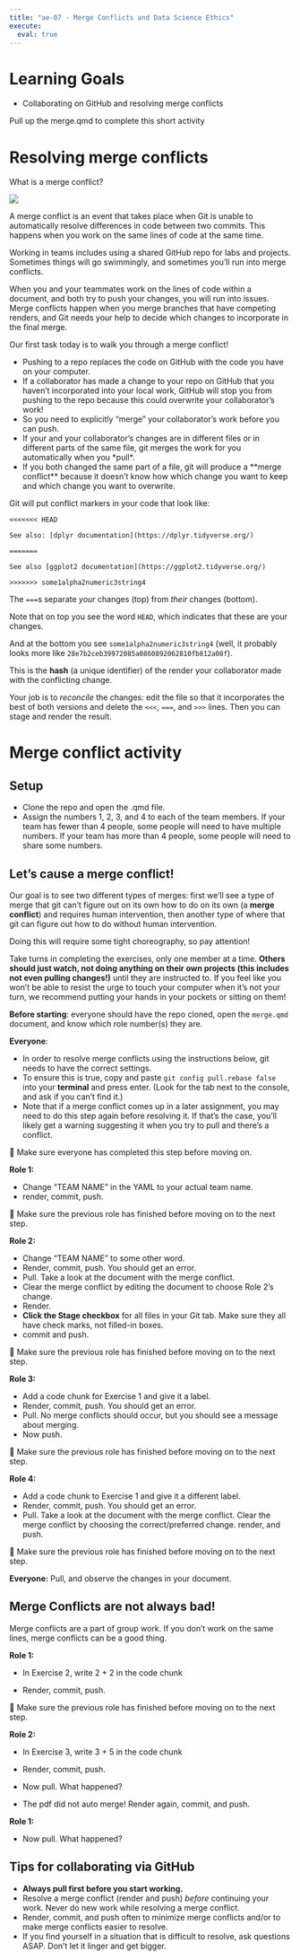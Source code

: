 ```yaml
---
title: "ae-07 - Merge Conflicts and Data Science Ethics"
execute:
  eval: true
---
```


# Learning Goals

-   Collaborating on GitHub and resolving merge conflicts

::: callout-important
Pull up the merge.qmd to complete this short activity
:::


# Resolving merge conflicts

What is a merge conflict? 

![](images/pull-push.jpg)

A merge conflict is an event that takes place when Git is unable to automatically resolve differences in code between two commits. This happens when you work on the same lines of code at the same time.

Working in teams includes using a shared GitHub repo for labs and projects. Sometimes things will go swimmingly, and sometimes you'll run into merge conflicts.

When you and your teammates work on the lines of code within a document, and both try to push your changes, you will run into issues. Merge conflicts happen when you merge branches that have competing renders, and Git needs your help to decide which changes to incorporate in the final merge.\

Our first task today is to walk you through a merge conflict!\

-   Pushing to a repo replaces the code on GitHub with the code you have on your computer.
-   If a collaborator has made a change to your repo on GitHub that you haven't incorporated into your local work, GitHub will stop you from pushing to the repo because this could overwrite your collaborator's work!
-   So you need to explicitly "merge" your collaborator's work before you can push.
-   If your and your collaborator's changes are in different files or in different parts of the same file, git merges the work for you automatically when you \*pull\*.
-   If you both changed the same part of a file, git will produce a \*\*merge conflict\*\* because it doesn't know how which change you want to keep and which change you want to overwrite.

Git will put conflict markers in your code that look like:

    <<<<<<< HEAD 

    See also: [dplyr documentation](https://dplyr.tidyverse.org/)   

    ======= 

    See also [ggplot2 documentation](https://ggplot2.tidyverse.org/)  

    >>>>>>> some1alpha2numeric3string4

The `===`s separate *your* changes (top) from *their* changes (bottom).

Note that on top you see the word `HEAD`, which indicates that these are your changes.

And at the bottom you see `some1alpha2numeric3string4` (well, it probably looks more like `28e7b2ceb39972085a0860892062810fb812a08f`).

This is the **hash** (a unique identifier) of the render your collaborator made with the conflicting change.

Your job is to *reconcile* the changes: edit the file so that it incorporates the best of both versions and delete the `<<<`, `===`, and `>>>` lines. Then you can stage and render the result.

# Merge conflict activity

## Setup

-   Clone the repo and open the .qmd file.
-   Assign the numbers 1, 2, 3, and 4 to each of the team members. If your team has fewer than 4 people, some people will need to have multiple numbers. If your team has more than 4 people, some people will need to share some numbers.

## Let's cause a merge conflict!

Our goal is to see two different types of merges: first we'll see a type of merge that git can't figure out on its own how to do on its own (a **merge conflict**) and requires human intervention, then another type of where that git can figure out how to do without human intervention.

Doing this will require some tight choreography, so pay attention!

Take turns in completing the exercises, only one member at a time. **Others should just watch, not doing anything on their own projects (this includes not even pulling changes!)** until they are instructed to. If you feel like you won't be able to resist the urge to touch your computer when it's not your turn, we recommend putting your hands in your pockets or sitting on them!

**Before starting**: everyone should have the repo cloned, open the `merge.qmd` document, and know which role number(s) they are.

**Everyone**:

-   In order to resolve merge conflicts using the instructions below, git needs to have the correct settings.
-   To ensure this is true, copy and paste `git config pull.rebase false` into your **terminal** and press enter. (Look for the tab next to the console, and ask if you can't find it.)
-   Note that if a merge conflict comes up in a later assignment, you may need to do this step again before resolving it. If that's the case, you'll likely get a warning suggesting it when you try to pull and there's a conflict.

🛑 Make sure everyone has completed this step before moving on.

**Role 1:**

-   Change "TEAM NAME" in the YAML to your actual team name.
-   render, commit, push.

🛑 Make sure the previous role has finished before moving on to the next step.

**Role 2:**

-   Change "TEAM NAME" to some other word.
-   Render, commit, push. You should get an error.
-   Pull. Take a look at the document with the merge conflict.
-   Clear the merge conflict by editing the document to choose Role 2's change.
-   Render.
-   **Click the Stage checkbox** for all files in your Git tab. Make sure they all have check marks, not filled-in boxes.
-   commit and push.


🛑 Make sure the previous role has finished before moving on to the next step.

**Role 3:**

-   Add a code chunk for Exercise 1 and give it a label.
-   Render, commit, push. You should get an error.
-   Pull. No merge conflicts should occur, but you should see a message about merging.
-   Now push.

🛑 Make sure the previous role has finished before moving on to the next step.

**Role 4:**

-   Add a code chunk to Exercise 1 and give it a different label.
-   Render, commit, push. You should get an error.
-   Pull. Take a look at the document with the merge conflict. Clear the merge conflict by choosing the correct/preferred change. render, and push.

🛑 Make sure the previous role has finished before moving on to the next step.

**Everyone:** Pull, and observe the changes in your document.

## Merge Conflicts are not always bad! 

Merge conflicts are a part of group work. If you don't work on the same lines, merge conflicts can be a good thing. 

**Role 1:**

-   In Exercise 2, write 2 + 2 in the code chunk

-   Render, commit, push.

🛑 Make sure the previous role has finished before moving on to the next step.

**Role 2:**

-   In Exercise 3, write 3 + 5 in the code chunk

-   Render, commit, push.

-   Now pull. What happened? 

-   The pdf did not auto merge! Render again, commit, and push.

**Role 1:**

-   Now pull. What happened? 


## Tips for collaborating via GitHub

-   **Always pull first before you start working.**
-   Resolve a merge conflict (render and push) *before* continuing your work. Never do new work while resolving a merge conflict.
-   Render, commit, and push often to minimize merge conflicts and/or to make merge conflicts easier to resolve.
-   If you find yourself in a situation that is difficult to resolve, ask questions ASAP. Don't let it linger and get bigger.
